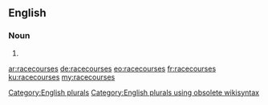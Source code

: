 ==English==

===Noun===
{{head|en}}

# {{plural of|racecourse}}

[[Category:English plurals]][[Category:English plurals using obsolete wikisyntax]]

[[ar:racecourses]]
[[de:racecourses]]
[[eo:racecourses]]
[[fr:racecourses]]
[[ku:racecourses]]
[[my:racecourses]]